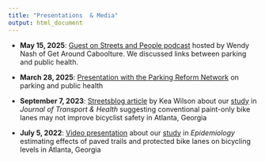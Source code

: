 ```yaml
---
title: "Presentations  & Media"
output: html_document
---
```


-   **May 15, 2025**: [Guest on Streets and People podcast](https://getaroundcaboolture.au/s2e16-pnp-michael-garber-links-parking-to-public-health/) hosted by Wendy Nash of Get Around Caboolture. We discussed links between parking and public health.

-   **March 28, 2025**: [Presentation with the Parking Reform Network](https://www.youtube.com/watch?v=XrfSsqcEyFU) on parking and public health

-   **September 7, 2023**: [Streetsblog article](https://usa.streetsblog.org/2023/09/07/study-paint-only-bike-lanes-may-increase-crashes) by Kea Wilson about our [study](https://www.sciencedirect.com/science/article/pii/S2214140523001056) in *Journal of Transport & Health* suggesting conventional paint-only bike lanes may not improve bicyclist safety in Atlanta, Georgia

-   **July 5, 2022**: [Video presentation](https://www.youtube.com/watch?v=GJ7QzcFeCnk) about our [study](https://pmc.ncbi.nlm.nih.gov/articles/PMC9211442/) in *Epidemiology* estimating effects of paved trails and protected bike lanes on bicycling levels in Atlanta, Georgia
